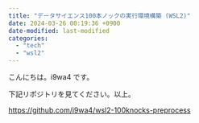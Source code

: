 ```yaml
---
title: "データサイエンス100本ノックの実行環境構築 (WSL2)"
date: 2024-03-26 00:19:36 +0900
date-modified: last-modified
categories:
  - "tech"
  - "wsl2"
---
```


こんにちは。i9wa4 です。

下記リポジトリを見てください。以上。

<https://github.com/i9wa4/wsl2-100knocks-preprocess>
